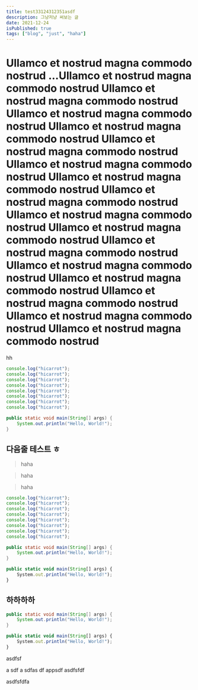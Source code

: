 ```yaml
---
title: test33124312351asdf
description: 그냥저냥 써보는 글
date: 2021-12-24
isPublished: true
tags: ["blog", "just", "haha"]
---
```


# Ullamco et nostrud magna commodo nostrud ...Ullamco et nostrud magna commodo nostrud Ullamco et nostrud magna commodo nostrud Ullamco et nostrud magna commodo nostrud Ullamco et nostrud magna commodo nostrud Ullamco et nostrud magna commodo nostrud Ullamco et nostrud magna commodo nostrud Ullamco et nostrud magna commodo nostrud Ullamco et nostrud magna commodo nostrud Ullamco et nostrud magna commodo nostrud Ullamco et nostrud magna commodo nostrud Ullamco et nostrud magna commodo nostrud Ullamco et nostrud magna commodo nostrud Ullamco et nostrud magna commodo nostrud Ullamco et nostrud magna commodo nostrud Ullamco et nostrud magna commodo nostrud Ullamco et nostrud magna commodo nostrud

hh

```js title="hihasgfas" showLineNumbers switcher="1"
console.log("hicarrot");
console.log("hicarrot");
console.log("hicarrot");
console.log("hicarrot");
console.log("hicarrot");
console.log("hicarrot");
console.log("hicarrot");
console.log("hicarrot");
```

```java title="자바임당" showLineNumbers switcher="1"
public static void main(String[] args) {
    System.out.println("Hello, World!");
}
```

## 다음줄 테스트 ㅎ

> haha

> haha

> haha

```jsx title="hihasgfas" showLineNumbers switcher="1" filename="app/page.js"
console.log("hicarrot");
console.log("hicarrot");
console.log("hicarrot");
console.log("hicarrot");
console.log("hicarrot");
console.log("hicarrot");
console.log("hicarrot");
console.log("hicarrot");
```

```java title="자바임당" showLineNumbers switcher="1"
public static void main(String[] args) {
    System.out.println("Hello, World!");
}
```

```ts title="타입스크립트임당" showLineNumbers switcher="1"
public static void main(String[] args) {
    System.out.println("Hello, World!");
}
```

## 하하하하

```java title="자바임당" showLineNumbers switcher="1"
public static void main(String[] args) {
    System.out.println("Hello, World!");
}
```

```ts title="타입스크립트임당" showLineNumbers switcher="1"
public static void main(String[] args) {
    System.out.println("Hello, World!");
}
```

asdfsf

a
sdf
a
sdfas
df
appsdf
asdfsfdf

asdfsfdfa
